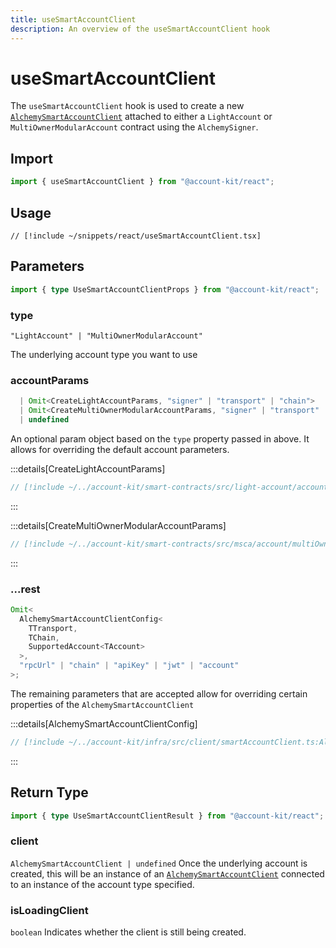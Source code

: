 ```yaml
---
title: useSmartAccountClient
description: An overview of the useSmartAccountClient hook
---
```


# useSmartAccountClient

The `useSmartAccountClient` hook is used to create a new [`AlchemySmartAccountClient`](/packages/aa-alchemy/smart-account-client/) attached to either a `LightAccount` or `MultiOwnerModularAccount` contract using the `AlchemySigner`.

## Import

```ts
import { useSmartAccountClient } from "@account-kit/react";
```

## Usage

```tsx [useSmartAccountClient.tsx]
// [!include ~/snippets/react/useSmartAccountClient.tsx]
```

## Parameters

```ts
import { type UseSmartAccountClientProps } from "@account-kit/react";
```

### type

`"LightAccount" | "MultiOwnerModularAccount"`

The underlying account type you want to use

### accountParams

```ts
  | Omit<CreateLightAccountParams, "signer" | "transport" | "chain">
  | Omit<CreateMultiOwnerModularAccountParams, "signer" | "transport" | "chain">
  | undefined
```

An optional param object based on the `type` property passed in above. It allows for overriding the default account parameters.

:::details[CreateLightAccountParams]

```ts [types.ts]
// [!include ~/../account-kit/smart-contracts/src/light-account/accounts/account.ts:CreateLightAccountParams]
```

:::

:::details[CreateMultiOwnerModularAccountParams]

```ts [types.ts]
// [!include ~/../account-kit/smart-contracts/src/msca/account/multiOwnerAccount.ts:CreateMultiOwnerModularAccountParams]
```

:::

### ...rest

```ts
Omit<
  AlchemySmartAccountClientConfig<
    TTransport,
    TChain,
    SupportedAccount<TAccount>
  >,
  "rpcUrl" | "chain" | "apiKey" | "jwt" | "account"
>;
```

The remaining parameters that are accepted allow for overriding certain properties of the `AlchemySmartAccountClient`

:::details[AlchemySmartAccountClientConfig]

```ts [types.ts]
// [!include ~/../account-kit/infra/src/client/smartAccountClient.ts:AlchemySmartAccountClientConfig]
```

:::

## Return Type

```ts
import { type UseSmartAccountClientResult } from "@account-kit/react";
```

### client

`AlchemySmartAccountClient | undefined`
Once the underlying account is created, this will be an instance of an [`AlchemySmartAccountClient`](/packages/aa-alchemy/smart-account-client/) connected to an instance of the account type specified.

### isLoadingClient

`boolean`
Indicates whether the client is still being created.
